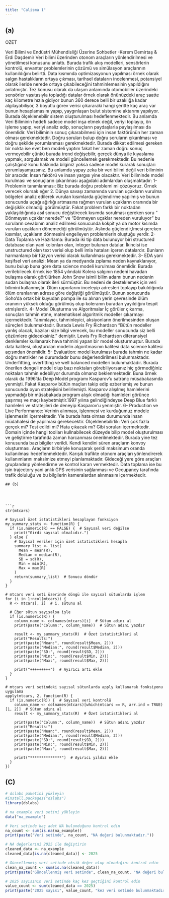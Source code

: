 ```yaml
---
title: "Calisma 1"
---
```



## (a)
OZET 

Veri Bilimi ve Endüstri Mühendisliği Üzerine Sohbetler -Kerem Demirtaş & Erdi Daşdemir
Veri bilimi üzerinden otonom araçların yönlendirilmesi ve yönetilmesi konusunu anlattı. Burada trafik akış modelleri, sensörlerin kontrolü, envanter problemlerinin çözümü ve simülasyon araçlarının kullanıldığını belirtti. Data kısmında optimizasyonun yapılması örnek olarak salgın hastalıkların ortaya çıkması, tarihsel dataların incelenmesi, potansiyel olarak ileride nerede ortaya çıkabileceğini tahminlemesinin yapıldığını anlatmıştır. Tez konusu olarak da ulaşım anlamında otomobiller üzerindeki sensörler vasıtasıyla topladığı datalar örnek olarak önünüzdeki araç saatte kaç kilometre hızla gidiyor bunun 360 derece belli bir uzaklığa kadar algılayabiliyor, 3 boyutlu görev verisi çıkararaki hangi şeritte kaç araç var bunun hesaplamasını yapıp, yaygınlaşan bulut sistemine aktarımı yapılıyor. Burada ölçeklenebilir sistem oluşturulması hedeflenmektedir. Bu anlamda Veri Biliminin hedefi sadece model inşa etmek değil, veriyi toplayıp, ön işleme yapıp, veriyi analiz edip, sonuçların paydaşlarla paylaşılması da önemlidir. Veri biliminin sonuç çıkarabilmesi için insan faktörünün her zaman olması gerekmektedir. Doğru soruları bulup doğru soruların çıkarılması ve doğru şekilde yorumlanması gerekmektedir. Burada dikkat edilmesi gereken bir nokta ise evet ben modeli yaptım fakat her zaman doğru sonuç vermeyebilir çünkü burada trend değişebilir, gerçek dünya ile kıyaslama yapmak, sorgulamak ve modeli güncellemek gerekmektedir. Bu nedenle çalıştığınız konu hakkında bilginiz yoksa sadece model kurarak sonuçları yorumlayamazsınız. Bu anlamda yapay zeka bir veri bilimi değil veri biliminin bir aracıdır. İnsan faktörü ve insan yargısı yine olacaktır. 
Veri biliminde model kurulması ve sonuçların çıkarılması aşağıdaki adımlardan oluşmaktadır:
1-	Problemin tanımlanması: Biz burada doğru problemi mi çözüyoruz. Örnek verecek olursak eğer 2. Dünya savaşı zamanında vurulan uçakların vurulma bölgeleri analiz edilerek vurulan kısımlarda güçlendirme yapılmış ve bunun sonucunda uçağı ağırlığı artmasına rağmen vurulan uçakların oranında bir değişiklik olmadığı görülmüştür. Fakat problem farklı bir noktadan yaklaşıldığında asıl sonucu değiştirecek kısımda sorulması gereken soru “ Dönmeyen uçaklar nerede?” ve “Dönmeyen uçaklar nereden vuruluyor”  bu soruların cevabının analiz edilmesi sonucunda kokpit ya da motor kısımda vurulan uçakların dönemediği görülmüştür. Aslında güçlendir,lmesi gereken kısımlar, uçakların dönmesini engelleyen problemlerin oluştuğu yerdir. 
2-	Data Toplama ve Hazırlama: Burada iki tip data bulunuyor biri structured database olan yani kolonları olan, integer bulunan datalar. İkincisi ise unstructured olan text verisi olup belli imla hataları içeren datalardır. Bunların harmanlanıp bir füzyon verisi olarak kullanılması gerekmektedir. 
3-	EDA yani keşifsel veri analizi: Mean ya da medyanda zıplama neden kaynaklanıyor, bunu bulup buna göre data science modeli kurulması önemlidir. Burada verilebilecek örnek ise 1854 yılındaki Kolera salgının nedeni havadan bulaşma olarak görülürken John Snow isimli bilim adamı bunun nedenin sudan bulaşma olarak ileri sürmüştür. Bu nedeni de desteklemek için veri bilimini kullanmıştır. Ölüm raporlarını inceleyip adresleri toplayıp bakıldığında ölüm oranlarının adrese göre değiştiği görülmüştür. Bunun sonucunda Soho’da ortak bir kuyudan pompa ile su alınan yerin çevresinde ölüm oranının yüksek olduğu görülmüş olup koleranın buradan yayıldığını tespit etmişlerdir.
4-	Model Oluşturma ve Algoritmalar
İç görüler çıkarma, sonuçları tahmin etme, matematiksel algoritmik modeller çıkarmayı içermektedir. Tanımlayıcı, tahminleyici, aksiyonların önerilmesinden oluşan süreçleri bulunmaktadır. 
Burada Lewis Fry Richardson “Bütün modeller yanlış olacak, bazıları size bilgi verecek, bu modeller sonucunda siz belli çözümlere gideceksiniz.” demiştir. Lewis Fry Richardson diferansiyel denklemler kullanarak hava tahmini yapan bir model oluşturmuştur. Burada data kalitesi, oluşturulan modelin algoritmasının kalitesi data science kalitesi açısından önemlidir. 
5-	Evaluation: model kurulması burada tahmin ne kadar doğru metrikler ne durumdadır bunu değerlendirilmesi bulunmaktadır. Underfitting, overfitting ve well balanced modelleri bulunmaktadır. Burada önerilen dengeli model olup bazı noktaları görebiliyorsanız hiç görmediğiniz noktaları tahmin edebiliyor durumda olmanız beklenmektedir. Buna örnek olarak da 1996’da Deep Model programı Kasparov’u satranç müsabakasında yenmişti. Fakat Kasparov bütün maçları takip edip ezberlemiş ve bunun sonucunda oyun stratejisini belirlemişti. Kasparov alışılmış hamlelerini yapmadığı bir müsabakada program alışık olmadığı hamleleri görünce şaşırmış ve maçı kaybetmiştir.1997 yılına gelindiğindeyse Deep Blue farklı hamleleri ve stratejileri de deneyip Kasparov’u yenmiştir. 
6-	Production ve Live Performance: Verinin alınması, işlenmesi ve kurduğumuz modele işlenmesini içermektedir. Yie burada hata olması durumunda insan müdahalesi de yapılması gerekecektir. 
Ölçeklenebilirlik: Veri çok fazla gerçek mi? Test edildi mi? Hata çıkacak mı? Gibi soruları içermektedir. Domain içinde hangi toolları kullnabilecek düzeyde bilip model oluşturulması ve geliştirme tarafında zaman harcanması önerilmektedir. 
Burada yine tez konusunda bazı bilgiler verildi. Kendi kendini süren araçların konvoy oluşturması. Araçların birbiriyle konuşarak şeridi maksimum oranda kullanılması hedeflenmektedir. Karışık trafikte otonom araçları yönlendirerek kullanımlarını maksimize etmeyi planlamaktadır. Gideceği yere göre araçları gruplandırıp yönlendirme ve kontrol kararı vermektedir. Data toplama ise bu işin trajectory yani anlık GPS verisinin sağlanması ve Occupancy tarafında trafik doluluğu ve bu bilgilerin kameralardan alınmasını içermektedir.   


```
## (b)




```r

str(mtcars)

# Sayısal özet istatistikleri hesaplayan fonksiyon
my_summary_stats <- function(R) {
  if (is.numeric(R) == FALSE) {  # Sayısal veri değilse
    print("Girdi sayısal olmalıdır.")
  } else {
    # Sayısal veriler için özet istatistikleri hesapla
    summary_list <- list(
      Mean = mean(R), 
      Median = median(R), 
      SD = sd(R), 
      Min = min(R), 
      Max = max(R)
    )
    return(summary_list)  # Sonucu döndür
  }
}

# mtcars veri seti üzerinde döngü ile sayısal sütunlarda işlem
for (i in 1:ncol(mtcars)) {  
  R <- mtcars[, i]  # i. sütunu al
  
  # Eğer sütun sayısalsa işle
  if (is.numeric(R)) {  
    column_name <- colnames(mtcars)[i]  # Sütun adını al
    print(paste("Column:", column_name))  # Sütun adını yazdır
    
    result <- my_summary_stats(R)  # Özet istatistikleri al
    print("Results:")
    print(paste("Mean:", round(result$Mean, 2)))
    print(paste("Median:", round(result$Median, 2)))
    print(paste("SD:", round(result$SD, 2)))
    print(paste("Min:", round(result$Min, 2)))
    print(paste("Max:", round(result$Max, 2)))
    
    print("+++++++++")  # Ayırıcı artı ekle
  }
}

# mtcars veri setindeki sayısal sütunlarda apply kullanarak fonksiyonu uygulama
apply(mtcars, 2, function(R) {
  if (is.numeric(R)) {  # Sayısal veri kontrolü
    column_name <- colnames(mtcars)[which(mtcars == R, arr.ind = TRUE)[1, 2]]  # Sütun adını al
    result <- my_summary_stats(R)  # Özet istatistikleri al
    
    print(paste("Column:", column_name))  # Sütun adını yazdır
    print("Results:")
    print(paste("Mean:", round(result$Mean, 2)))
    print(paste("Median:", round(result$Median, 2)))
    print(paste("SD:", round(result$SD, 2)))
    print(paste("Min:", round(result$Min, 2)))
    print(paste("Max:", round(result$Max, 2)))
    
    print("**************")  # Ayırıcı yıldız ekle
  }
})

```



## (C)

```r


# dslabs paketini yükleyin
#install.packages("dslabs")
library(dslabs)

# na_example veri setini yükleyin
data("na_example")

# Veri setinde kaç adet NA bulunduğunu kontrol edin
na_count <- sum(is.na(na_example))
print(paste("Veri setinde", na_count, "NA değeri bulunmaktadır."))

# NA değerlerini 2025 ile değiştirin
cleaned_data <- na_example
cleaned_data[is.na(cleaned_data)] <- 2025

# Güncellenmiş veri setinde eksik değer olup olmadığını kontrol edin
clean_na_count <- sum(is.na(cleaned_data))
print(paste("Güncellenmiş veri setinde", clean_na_count, "NA değeri bulunmamaktadır."))

# 2025 sayısının veri setinde kaç kez geçtiğini kontrol edin
value_count <- sum(cleaned_data == 2025)
print(paste("2025 sayısı", value_count, "kez veri setinde bulunmaktadır."))

```



